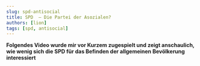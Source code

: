 ```yaml
---
slug: spd-antisocial
title: SPD  — Die Partei der Asozialen?
authors: [lion]
tags: [spd, antisocial]
---
```



**Folgendes Video wurde mir vor Kurzem zugespielt und zeigt anschaulich, wie wenig sich die SPD für das Befinden der allgemeinen Bevölkerung interessiert**

<!--truncate-->

<ReactPlayer playing controls url='/vid/spd.mp4'/>
